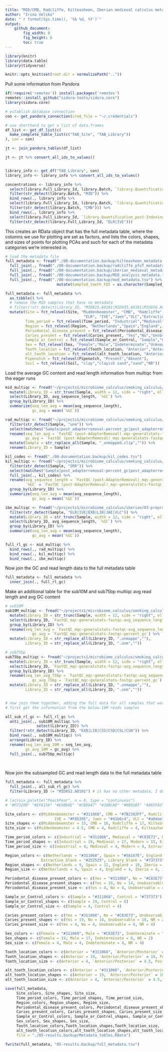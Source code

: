 ```yaml
---
title: "MID/CMB, Radcliffe, Kilteasheen, Iberian medieval calculus metadata and colors"
author: "Irina Velsko"
date: "`r format(Sys.time(), '%b %d, %Y')`"
output:
    github_document:
        fig_width: 8
        fig_height: 6
        toc: true
---
```


```r
library(knitr)
library(data.table)
library(tidyverse)

```

```r
knitr::opts_knit$set(root.dir = normalizePath(".."))
```

Pull some information from Pandora
```r

if(!require('remotes')) install.packages('remotes')
remotes::install_github("sidora-tools/sidora.core")
library(sidora.core)

# establish database connection
con <- get_pandora_connection(cred_file = "~/.credentials")

```

```r
# use shorthand to get a list of data.frames
df_list <- get_df_list(c(
  make_complete_table_list(c("TAB_Site", "TAB_Library"))
), con = con)

jt <- join_pandora_tables(df_list)

jt <- jt %>% convert_all_ids_to_values()


library_info <- get_df("TAB_Library", con)
library_info <- library_info %>% convert_all_ids_to_values()

```

```r

concentrations <- library_info %>%
  select(library.Full_Library_Id, library.Batch, `library.Quantification_post-Indexing_total`) %>%
  filter(str_detect(library.Batch, "MID")) %>%
  bind_rows(., library_info %>%
  select(library.Full_Library_Id, library.Batch, `library.Quantification_post-Indexing_total`) %>%
  filter(str_detect(library.Batch, "CMB"))) %>%
  bind_rows(., library_info %>%
  select(library.Full_Library_Id, `library.Quantification_post-Indexing_total`) %>%
  filter(str_detect(library.Full_Library_Id, "ELR|IVE")))


```


This creates an RData object that has the full metadata table, where the columns
we use for plotting are set as factors, and lists the colors, shapes, and sizes of
points for plotting PCAs and such for each of the metadata categories we're
interested in.
```r
# load the metadata file
full_metadata <- fread("./00-documentation.backup/kilteasheen_metadata.tsv") %>%
  full_join(., fread("./00-documentation.backup/radcliffe_pfuT_metadata.tsv")) %>%
  full_join(., fread("./00-documentation.backup/iberian_medieval_metadata.tsv")) %>%
  full_join(., fread("./00-documentation.backup/MID_analysis_metadata.tsv")) %>%
  full_join(., fread("./00-documentation.backup/mod_metadata.tsv") %>%
                       mutate(Sampled_teeth_FDI = as.character(Sampled_teeth_FDI)))

full_metadata <- full_metadata %>%
  as_tibble() %>%
  # remove the MID samples that have no metadata
  # filter(!str_detect(Library_ID, "MID025.A0101|MID033.A0101|MID056.A0101|MID065.A0101|MID068.A0101|MID076.A0101|MID078.A0101")) %>%
  mutate(Site = fct_relevel(Site, "Middenbeemster", "CMB", "Radcliffe", "Kilteasheen",
                                   "ELR", "IVE","Jaen","VLC","Extraction_blank","Library_blank"),
         Time_period = fct_relevel(Time_period, "Industrial","Medieval","Modern","Extraction_blank","Library_blank"),
         Region = fct_relevel(Region, "Netherlands","Spain","England", "Ireland","Iberia"),
         Periodontal_disease_present = fct_relevel(Periodontal_disease_present, "Yes","No","Unobservable","NR"),
         Caries_present = fct_relevel(Caries_present, "Yes","No","Unobservable","NR"),
         Sample_or_Control = fct_relevel(Sample_or_Control, "Sample","Control"),
         Sex = fct_relevel(Sex, "Female","Male","Indeterminate","Unknown","NR"),
         Tooth_location = fct_relevel(Tooth_location, "Anterior","Anterior/Posterior","Posterior","Unknown"),
         alt_tooth_location = fct_relevel(alt_tooth_location, "Anterior","Anterior/Posterior","Posterior","Unknown"),
         Pipenotch = fct_relevel(Pipenotch, "Present","Absent"),
         Soil = fct_relevel(Soil, "clay","clayish sand","sand","NR"))

```

Load the average GC content and read length information from multiqc from the
eager runs
```r

mid_multiqc <- fread("~/projects1/microbiome_calculus/smoking_calculus/03-preprocessing/eager2/eager2_run/multiqc/multiqc_data/multiqc_fastqc_1.txt") %>%
  mutate(Library_ID = str_trunc(Sample, width = 12, side = "right", ellipsis = "")) %>%
  select(Library_ID, avg_sequence_length, `%GC`) %>%
  group_by(Library_ID) %>%
  summarize(seq_len_avg = mean(avg_sequence_length),
            gc_avg = mean(`%GC`))

rad_multiqc <- fread("~/projects1/microbiome_calculus/smoking_calculus/03-preprocessing/radcliffe_pfuT/eager2/multiqc/radcliffe_pfuT_tsv_multiqc_report_data/multiqc_general_stats.txt") %>%
  filter(str_detect(Sample, "unm")) %>%
  select(matches("Sample|post_adapterremoval-percent_gc|post_adapterremoval-avg_sequence_length")) %>%
  rename(seq_len_avg = `FastQC (post-AdapterRemoval)_mqc-generalstats-fastqc_post_adapterremoval-avg_sequence_length`,
         gc_avg = `FastQC (post-AdapterRemoval)_mqc-generalstats-fastqc_post_adapterremoval-percent_gc`) %>%
  mutate(Sample = str_replace_all(Sample, "_unmapped.clip","")) %>%
  rename(Library_ID = Sample)

kil_codes <- fread("./00-documentation.backup/kil_codes.tsv")
kil_multiqc <- fread("~/projects1/microbiome_calculus/smoking_calculus/03-preprocessing/kilteasheen/eager2/multiqc/multiqc_data/multiqc_general_stats.txt") %>%
  filter(str_detect(Sample, "SRR")) %>%
  select(matches("Sample|post_adapterremoval-percent_gc|post_adapterremoval-avg_sequence_length")) %>%
  full_join(., kil_codes) %>%
  rename(avg_sequence_length = `FastQC (post-AdapterRemoval)_mqc-generalstats-fastqc_post_adapterremoval-avg_sequence_length`,
         `%GC` = `FastQC (post-AdapterRemoval)_mqc-generalstats-fastqc_post_adapterremoval-percent_gc`) %>%
  group_by(Library_ID) %>%
  summarize(seq_len_avg = mean(avg_sequence_length),
            gc_avg = mean(`%GC`))

ibe_multiqc <- fread("~/projects1/microbiome_calculus/iberian/03-preprocessing/screening/eager2/multiqc/multiqc_data/multiqc_fastqc_1.txt") %>%
  filter(str_detect(Sample, "ELR|IVE|EXB|LIB|JAE|VLC")) %>%
  mutate(Library_ID = str_trunc(Sample, width = 12, side = "right", ellipsis = "")) %>%
  select(Library_ID, avg_sequence_length, `%GC`) %>%
  group_by(Library_ID) %>%
  summarize(seq_len_avg = mean(avg_sequence_length),
            gc_avg = mean(`%GC`))

full_rl_gc <- mid_multiqc %>%
  bind_rows(., rad_multiqc) %>%
  bind_rows(., kil_multiqc) %>%
  bind_rows(., ibe_multiqc)

```

Now join the GC and read length data to the full metadata table
```r
full_metadata <- full_metadata %>%
  inner_join(., full_rl_gc)

```

Make an additional table for the sub10M and sub75bp multiqc avg read length and avg GC content
```r
# sub10M
sub10M_multiqc <- fread("~/projects1/microbiome_calculus/smoking_calculus/03-preprocessing/depth_check/sub10M/FastQC/multiqc_data/multiqc_general_stats.txt") %>%
  mutate(Library_ID = str_trunc(Sample, width = 12, side = "right", ellipsis = "")) %>%
  select(Library_ID, `FastQC_mqc-generalstats-fastqc-avg_sequence_length`, `FastQC_mqc-generalstats-fastqc-percent_gc`) %>%
  group_by(Library_ID) %>%
  rename(seq_len_avg = `FastQC_mqc-generalstats-fastqc-avg_sequence_length`,
            gc_avg = `FastQC_mqc-generalstats-fastqc-percent_gc`) %>%
  mutate(Library_ID = str_replace_all(Library_ID, ".unmappe",""),
         Library_ID = str_replace_all(Library_ID, ".unm",""))

# sub75bp
sub75bp_multiqc <- fread("~/projects1/microbiome_calculus/smoking_calculus/03-preprocessing/read_len_check/sub75bp/FastQC/multiqc_data/multiqc_general_stats.txt") %>%
  mutate(Library_ID = str_trunc(Sample, width = 12, side = "right", ellipsis = "")) %>%
  select(Library_ID, `FastQC_mqc-generalstats-fastqc-avg_sequence_length`, `FastQC_mqc-generalstats-fastqc-percent_gc`) %>%
  group_by(Library_ID) %>%
  rename(seq_len_avg_75bp = `FastQC_mqc-generalstats-fastqc-avg_sequence_length`,
            gc_avg_75bp = `FastQC_mqc-generalstats-fastqc-percent_gc`) %>%
  mutate(Library_ID = str_replace_all(Library_ID, ".unmappe",""),
         Library_ID = str_replace_all(Library_ID, ".unm",""))


# now join them together, adding the full data for all samples that were alredy below 10M reads
# first get the information from the below-10M reads samples

all_sub_rl_gc <- full_rl_gc %>%
  anti_join(., sub10M_multiqc %>%
              select(Library_ID)) %>%
  filter(!str_detect(Library_ID, "EXB|LIB|CSS|CSD|CSL|CSN")) %>%
  bind_rows(., sub10M_multiqc) %>%
  arrange(Library_ID) %>%
  rename(seq_len_avg_10M = seq_len_avg,
         gc_avg_10M = gc_avg) %>%
  full_join(., sub75bp_multiqc)
           
          
```

Now join the subsampled GC and read length data to the full metadata table
```r
full_metadata <- full_metadata %>%
  full_join(., all_sub_rl_gc) %>%
  filter(Library_ID != "MID052.A0101") # it has no other metadata, I don't know why

```


```r
# lacroix_palette("PeachPear", n = 8, type = "continuous")
# "#FF3200" "#EF8158" "#E9BD8E" "#CBDDA7" "#38BCAD" "#0B91B5" "#065FA3" "#172869"

Site_colors <- c(Middenbeemster = "#311068", CMB = "#7B2382FF", Radcliffe = "#C83E73", Kilteasheen = "#E95562", ELR = "#FEA873",
                      IVE = "#FED395", Jaen = "#41b6c4", VLC = "#a0dae1", Extraction_blank = "#252525", Library_blank = "#737373")
Site_shapes <- c(Middenbeemster = 15, CMB = 16, Radcliffe = 17, Kilteasheen = 18, ELR = 25, IVE = 14, Jaen = 13, VLC = 13, Extraction_blank = 4, Library_blank = 3)
Site_size <- c(Middenbeemster = 4.5, CMB = 4, Radcliffe = 4, Kilteasheen = 6, ELR = 4, IVE = 4, Jaen = 4, VLC = 4, Extraction_blank = 4, Library_blank = 4)

Time_period_colors <- c(Industrial = "#311068", Medieval = "#C83E73", Modern = "#41b6c4", Extraction_blank = "#252525", Library_blank = "#737373")
Time_period_shapes <- c(Industrial = 19, Medieval = 17, Modern = 15, Extraction_blank = 4, Library_blank = 3)
Time_period_size <- c(Industrial = 4, Medieval = 4, Modern = 4, Extraction_blank = 4, Library_blank = 4)

Region_colors <- c(Netherlands = "#311068", Spain = "#5A167E", England = "#C83E73", Iberia = "#FEA873", Ireland = "#E95562",
                Extraction_blank = "#252525", Library_blank = "#737373")
Region_shapes <- c(Netherlands = 9, Spain = 12, England = 10, Iberia = 7, Ireland = 13, Extraction_blank = 4, Library_blank = 3)
Region_size <- c(Netherlands = 4, Spain = 4, England = 4, Iberia = 4, Ireland = 4, Extraction_blank = 4, Library_blank = 4)

Periodontal_disease_present_colors <- c(Yes = "#311068", No = "#C83E73", Unobservable = "#737373", NR = "gray80")
Periodontal_disease_present_shapes <- c(Yes = 19, No = 14, Unobservable = 10, NR = 2)
Periodontal_disease_present_size <- c(Yes = 4, No = 4, Unobservable = 4, NR = 4)

Sample_or_Control_colors <- c(Sample = "#311068", Control = "#737373")
Sample_or_Control_shapes <- c(Sample = 19, Control = 8)
Sample_or_Control_size <- c(Sample = 4, Control = 4)

Caries_present_colors <- c(Yes = "#311068", No = "#C83E73", Unobservable = "#737373", NR = "gray80")
Caries_present_shapes <- c(Yes = 19, No = 14, Unobservable = 10, NR = 2)
Caries_present_size <- c(Yes = 4, No = 4, Unobservable = 4, NR = 4)

Sex_colors <- c(Female = "#311068", Male = "#C83E73", Indeterminate = "#737373",Unknown = "grey50", NR = "gray80")
Sex_shapes <- c(Female = 19, Male = 17, Indeterminate = 8, NR = 2)
Sex_size <- c(Female = 4, Male = 4, Indeterminate = 4, NR = 4)

Tooth_location_colors <- c(Anterior = "#311068", `Anterior/Posterior` = "#C83E73", Posterior = "#FEA873", Unknown = "#737373")
Tooth_location_shapes <- c(Anterior = 19, `Anterior/Posterior` = 18, Posterior = 17, Unknown = 8)
Tooth_location_size <- c(Anterior = 4, `Anterior/Posterior` = 4.5, Posterior = 4, Unknown = 4)

alt_tooth_location_colors <- c(Anterior = "#311068", `Anterior/Posterior` = "#C83E73", Posterior = "#FEA873", Unknown = "#737373")
alt_tooth_location_shapes <- c(Anterior = 19, `Anterior/Posterior` = 18, Posterior = 17, Unknown = 8)
alt_tooth_location_size <- c(Anterior = 4, `Anterior/Posterior` = 4.5, Posterior = 4, Unknown = 4)

```


```r
save(full_metadata, 
     Site_colors, Site_shapes, Site_size,
     Time_period_colors, Time_period_shapes, Time_period_size,
     Region_colors, Region_shapes, Region_size,
     Periodontal_disease_present_colors, Periodontal_disease_present_shapes, Periodontal_disease_present_size,
     Caries_present_colors, Caries_present_shapes, Caries_present_size, 
     Sample_or_Control_colors, Sample_or_Control_shapes, Sample_or_Control_size, 
     Sex_colors, Sex_shapes, Sex_size, 
     Tooth_location_colors,Tooth_location_shapes,Tooth_location_size,
     alt_tooth_location_colors,alt_tooth_location_shapes,alt_tooth_location_size,
     file = "./05-results.backup/Metadata_tables.RData")

fwrite(full_metadata, "05-results.backup/full_metadata.tsv")

```


